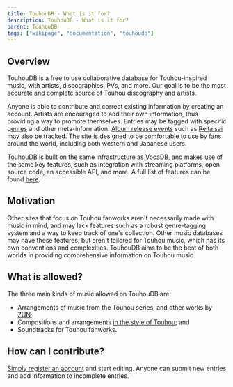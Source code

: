 ---
title: TouhouDB - What is it for?
description: TouhouDB - What is it for?
parent: TouhouDB
tags: ["wikipage", "documentation", "touhoudb"]
---

## Overview

TouhouDB is a free to use collaborative database for Touhou-inspired music, with artists, discographies, PVs, and more. Our goal is to be the most accurate and complete source of Touhou discography and artists.

Anyone is able to contribute and correct existing information by creating an account. Artists are encouraged to add their own information, thus providing a way to promote themselves. Entries may be tagged with specific [genres](https://touhoudb.com/Tag) and other meta-information. [Album release events](https://touhoudb.com/Event) such as [Reitaisai](https://touhoudb.com/Es/2/hakurei-jinja-reitaisai) may also be tracked. The site is designed to be comfortable to use by fans around the world, including both western and Japanese users.

TouhouDB is built on the same infrastructure as [VocaDB](https://vocadb.net/), and makes use of the same key features, such as integration with streaming platforms, open source code, an accessible API, and more. A full list of features can be found [here](https://wiki.vocadb.net/docs/vocadb-what-is-it-for).

## Motivation

Other sites that focus on Touhou fanworks aren't necessarily made with music in mind, and may lack features such as a robust genre-tagging system and a way to keep track of one's collection. Other music databases may have these features, but aren't tailored for Touhou music, which has its own conventions and complexities. TouhouDB aims to be the best of both worlds in providing comprehensive information on Touhou music.

## What is allowed?

The three main kinds of music allowed on TouhouDB are:
* Arrangements of music from the Touhou series, and other works by [ZUN](https://touhoudb.com/Ar/1);
* Compositions and arrangements [in the style of Touhou](https://touhoudb.com/T/338); and
* Soundtracks for Touhou fanworks.

## How can I contribute?

[Simply register an account](https://touhoudb.com/User/Create) and start editing. Anyone can submit new entries and add information to incomplete entries.
